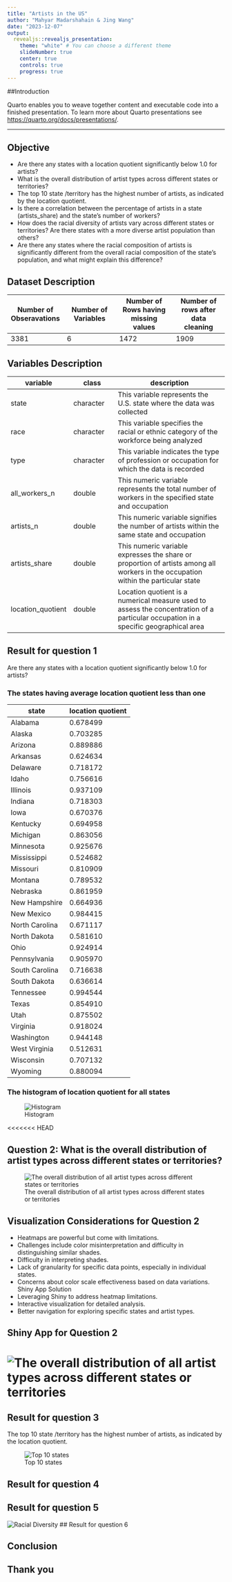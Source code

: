 ```yaml
---
title: "Artists in the US"
author: "Mahyar Madarshahain & Jing Wang"
date: "2023-12-07"
output:
  revealjs::revealjs_presentation:
    theme: "white" # You can choose a different theme
    slideNumber: true
    center: true
    controls: true
    progress: true
---
```


##Introduction

Quarto enables you to weave together content and executable code into a finished presentation. To learn more about Quarto presentations see <https://quarto.org/docs/presentations/>.

------------------------------------------------------------------------

## Objective

-   Are there any states with a location quotient significantly below 1.0 for artists?
-   What is the overall distribution of artist types across different states or territories?
-   The top 10 state /territory has the highest number of artists, as indicated by the location quotient.
-   Is there a correlation between the percentage of artists in a state (artists_share) and the state's number of workers?
-   How does the racial diversity of artists vary across different states or territories? Are there states with a more diverse artist population than others?
-   Are there any states where the racial composition of artists is significantly different from the overall racial composition of the state's population, and what might explain this difference?

## Dataset Description

| Number of Obseravations | Number of Variables | Number of Rows having missing values | Number of rows after data cleaning |
|------------------|------------------|-------------------|------------------|
| 3381                    | 6                   | 1472                                 | 1909                               |

## Variables Description

| variable          | class     | description                                                                                                                          |
|----------------|----------------|-----------------------------------------|
| state             | character | This variable represents the U.S. state where the data was collected                                                                 |
| race              | character | This variable specifies the racial or ethnic category of the workforce being analyzed                                                |
| type              | character | This variable indicates the type of profession or occupation for which the data is recorded                                          |
| all_workers_n     | double    | This numeric variable represents the total number of workers in the specified state and occupation                                   |
| artists_n         | double    | This numeric variable signifies the number of artists within the same state and occupation                                           |
| artists_share     | double    | This numeric variable expresses the share or proportion of artists among all workers in the occupation within the particular state   |
| location_quotient | double    | Location quotient is a numerical measure used to assess the concentration of a particular occupation in a specific geographical area |

## Result for question 1

Are there any states with a location quotient significantly below 1.0 for artists?\

### The states having average location quotient less than one

| state          | location quotient |
|----------------|-------------------|
| Alabama        | 0.678499          |
| Alaska         | 0.703285          |
| Arizona        | 0.889886          |
| Arkansas       | 0.624634          |
| Delaware       | 0.718172          |
| Idaho          | 0.756616          |
| Illinois       | 0.937109          |
| Indiana        | 0.718303          |
| Iowa           | 0.670376          |
| Kentucky       | 0.694958          |
| Michigan       | 0.863056          |
| Minnesota      | 0.925676          |
| Mississippi    | 0.524682          |
| Missouri       | 0.810909          |
| Montana        | 0.789532          |
| Nebraska       | 0.861959          |
| New Hampshire  | 0.664936          |
| New Mexico     | 0.984415          |
| North Carolina | 0.671117          |
| North Dakota   | 0.581610          |
| Ohio           | 0.924914          |
| Pennsylvania   | 0.905970          |
| South Carolina | 0.716638          |
| South Dakota   | 0.636614          |
| Tennessee      | 0.994544          |
| Texas          | 0.854910          |
| Utah           | 0.875502          |
| Virginia       | 0.918024          |
| Washington     | 0.944148          |
| West Virginia  | 0.512631          |
| Wisconsin      | 0.707132          |
| Wyoming        | 0.880094          |

### The histogram of location quotient for all states

![Histogram](https://github.com/stat850-unl/Artist_In_The_US/blob/main/Histogram%20of%20average%20location%20qutient.png)

<<<<<<< HEAD


## Question 2:  What is the overall distribution of artist types across different states or territories?
![The overall distribution of all artist types across different states or territories ](distribution_of_artists_in_the_US.PNG)
 
## Visualization Considerations for Question 2
- Heatmaps are powerful but come with limitations.
 - Challenges include color misinterpretation and difficulty in distinguishing similar shades.
 - Difficulty in interpreting shades.
 - Lack of granularity for specific data points, especially in individual states.
 - Concerns about color scale effectiveness based on data variations.
 Shiny App Solution
- Leveraging Shiny to address heatmap limitations.
- Interactive visualization for detailed analysis.
- Better navigation for exploring specific states and artist types.

## Shiny App for Question 2
![The overall distribution of all artist types across different states or territories ](artist_type_distribution.png)
=======

## Result for question 3
The top 10 state /territory has the highest number of artists, as indicated by the location quotient.

![Top 10 states](https://github.com/stat850-unl/Artist_In_The_US/blob/main/Top%2010%20states%20having%20high%20quotient.png)

## Result for question 4


## Result for question 5
![Racial Diversity](https://github.com/stat850-unl/Artist_In_The_US/blob/main/Racial%20Diversity.jpg)
## Result for question 6

## Conclusion

## Thank you
